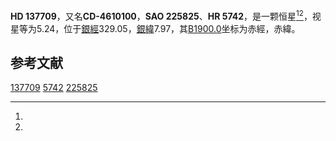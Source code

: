 {{Starbox begin
| name = HD 137709
}}
{{Starbox observe
| epoch = [[J2000.0|J2000.0]]
| constell = {{星座名待查}}<ref name=SIMBAD>{{cite web
 | url=http://simbad.u-strasbg.fr/simbad/sim-id?Ident=HR+5742
 | title =Pulsating variable Star
 | publisher=Centre de Données astronomiques de Strasbourg
 | work=SIMBAD
 | accessdate=2012-07-13}}</ref><ref name=DATA>{{cite web
 | url=http://vizier.u-strasbg.fr/viz-bin/VizieR-5?-out.add=.&-source=5050&-corr=PK=HR&-out.max=9999&HR=5742
 | title=VizieR Detailed Page
 | accessdate=2012-07-13
 | archive-date=2016-03-04
 | archive-url=https://web.archive.org/web/20160304220322/http://vizier.u-strasbg.fr/viz-bin/VizieR-5?-out.add=.&-source=5050&-corr=PK=HR&-out.max=9999&HR=5742
 | dead-url=no
 }}</ref>
| 星官 = 
| ra = {{RA|15|29|24.3}}<ref name=SIMBAD /><ref name=DATA />
| dec = {{DEC|-46|43|58}}<ref name=SIMBAD /><ref name=DATA />
| appmag_v = 5.24<ref name=SIMBAD /><ref name=DATA />
}}
{{Starbox character
| class = K4III<ref name=SIMBAD /><ref name=DATA />
| b-v = 1.74<ref name=SIMBAD /><ref name=DATA />
| u-b = <ref name=SIMBAD /><ref name=DATA />
| r-i = <ref name=SIMBAD /><ref name=DATA />
| variable = 
}}
{{Starbox astrometry
| radial_v = 
| prop_mo_ra = -28
| parallax = 0.005
| p_error = 
}}
{{Starbox catalog
| names =CD-4610100，[[SAO星表|SAO]] 225825，[[HD星表|HD]] 137709，[[HR星表|HR]] 5742}}
{{Starbox reference |Simbad=HR+5742}}
{{Starbox end}}

'''HD 137709'''，又名'''CD-4610100'''，'''SAO 225825'''、'''HR 5742'''，是一颗恒星<ref name=SIMBAD /><ref name=DATA />，视星等为5.24，位于[[銀道座標系|銀經]]329.05，[[銀道座標系|銀緯]]7.97，其[[B1900.0|B1900.0]]坐标为赤經{{RA|15|22|26.5}}，赤緯{{DEC|-46|7.97|9}}。

== 参考文献 ==
{{reflist}}

{{star-stub}}

[[Category:HD和HDE天體|137709]]
[[Category:HR天體|5742]]
[[Category:SAO天體|225825]]